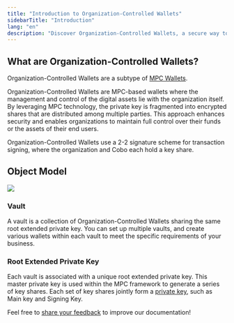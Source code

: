 ```yaml
---
title: "Introduction to Organization-Controlled Wallets"
sidebarTitle: "Introduction"
lang: "en"
description: "Discover Organization-Controlled Wallets, a secure way to manage digital assets using MPC technology."
---
```


## What are Organization-Controlled Wallets?

Organization-Controlled Wallets are a subtype of [MPC Wallets](/en/portal/mpc-wallets/introduction). 

Organization-Controlled Wallets are MPC-based wallets where the management and control of the digital assets lie with the organization itself. By leveraging MPC technology, the private key is fragmented into encrypted shares that are distributed among multiple parties. This approach enhances security and enables organizations to maintain full control over their funds or the assets of their end users. 

Organization-Controlled Wallets use a 2-2 signature scheme for transaction signing, where the organization and Cobo each hold a key share.

## Object Model

<img src="/en/images/mpc-wallet/OCW.svg"/>

### Vault
A vault is a collection of Organization-Controlled Wallets sharing the same root extended private key. You can set up multiple vaults, and create various wallets within each vault to meet the specific requirements of your business.

### Root Extended Private Key
Each vault is associated with a unique root extended private key. This master private key is used within the MPC framework to generate a series of key shares. Each set of key shares jointly form a [private key](/en/portal/mpc-wallets/ocw/holder-group-overview), such as Main key and Signing Key.

<Tip>Feel free to [share your feedback](https://forms.zohopublic.com/cobo/form/DocumentFeedbackForm/formperma/QvLOhxJv1_JMsJ-1dleZ8Itb_7rzN-LtgvsDdxosoVI?referrername=manuals) to improve our documentation!</Tip>